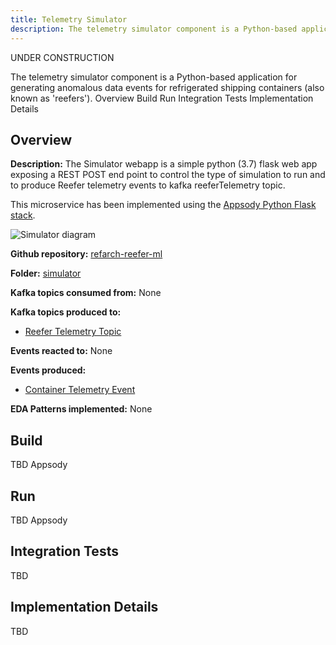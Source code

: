 ```yaml
---
title: Telemetry Simulator
description: The telemetry simulator component is a Python-based application for generating anomalous data events for refrigerated shipping containers (also known as 'reefers').
---
```


<InlineNotification kind="warning">UNDER CONSTRUCTION</InlineNotification>

<PageDescription>
The telemetry simulator component is a Python-based application for generating anomalous data events for refrigerated shipping containers (also known as 'reefers').
</PageDescription>

<AnchorLinks>
  <AnchorLink>Overview</AnchorLink>
  <AnchorLink>Build</AnchorLink>
  <AnchorLink>Run</AnchorLink>
  <AnchorLink>Integration Tests</AnchorLink>
  <AnchorLink>Implementation Details</AnchorLink>
</AnchorLinks>

## Overview

**Description:** The Simulator webapp is a simple python (3.7) flask web app exposing a REST POST end point to control the type of simulation to run and to produce Reefer telemetry events to kafka reeferTelemetry topic.

This microservice has been implemented using the [Appsody Python Flask stack](https://github.com/appsody/stacks/tree/master/incubator/python-flask).

![Simulator diagram](images/microservice-overview-telemetry-simulator.png)

**Github repository:** [refarch-reefer-ml](https://github.com/ibm-cloud-architecture/refarch-reefer-ml)

**Folder:** [simulator](https://github.com/ibm-cloud-architecture/refarch-reefer-ml/tree/master/simulator)

**Kafka topics consumed from:** None

**Kafka topics produced to:**

- [Reefer Telemetry Topic](#reefer-telemetry-topic)

**Events reacted to:** None

**Events produced:**

- [Container Telemetry Event](#container-telemetry-event)

**EDA Patterns implemented:** None

## Build

TBD Appsody

## Run

TBD Appsody

## Integration Tests

TBD

## Implementation Details

TBD
